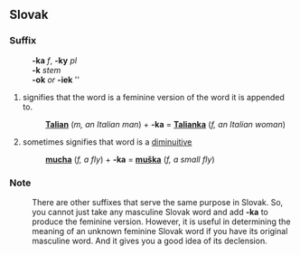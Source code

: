 ==Slovak==
===Suffix===
:'''-ka''' ''f'', '''-ky''' ''pl''
:'''-k''' ''stem''
:'''-ok''' ''or'' '''-iek''' ''{{genpl}}
: {{decpat}} {{zena}}
# signifies that the word is a feminine version of the word it is appended to.
#:'''[[Talian#Slovak|Talian]]''' (''m, an Italian man'') + '''-ka''' = '''[[Talianka#Slovak|Talianka]]''' (''f, an Italian woman'')
# sometimes signifies that word is a [[diminuitive]]
#: '''[[mucha#Slovak|mucha]]''' (''f, a fly'') + '''-ka''' = '''[[muška#Slovak|muška]]''' (''f, a small fly'')

===Note===
:There are other suffixes that serve the same purpose in Slovak. So, you cannot just take any masculine Slovak word and add '''-ka''' to produce the feminine version. However, it is useful in determining the meaning of an unknown feminine Slovak word if you have its original masculine word. And it gives you a good idea of its declension.